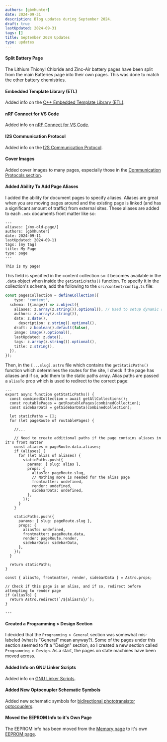 ```yaml
---
authors: [gbmhunter]
date: 2024-09-31
description: Blog updates during September 2024.
draft: true
lastUpdated: 2024-09-31
tags: []
title: September 2024 Updates
type: updates
---
```


#### Split Battery Page

The Lithium Thionyl Chloride and Zinc-Air battery pages have been split from the main Batteries page into their own pages. This was done to match the other battery chemistries.

#### Embedded Template Library (ETL)

Added info on the [C++ Embedded Template Library (ETL)](/programming/languages/c-plus-plus/cpp-on-embedded-systems/#the-embedded-template-library-etl).

#### nRF Connect for VS Code

Added info on [nRF Connect for VS Code](/programming/microcontrollers/nordic/nrf-connect-for-vs-code/).

#### I2S Communication Protocol

Added info on the [I2S Communication Protocol](/electronics/communication-protocols/i2s-communication-protocol/).

#### Cover Images

Added cover images to many pages, especially those in the [Communication Protocols section](/electronics/communication-protocols/).

#### Added Ability To Add Page Aliases

I added the ability for document pages to specify aliases. Aliases are great when you are moving pages around and the existing page is linked (and has a significant amount of traffic) from external sites. These aliases are added to each `.mdx` documents front matter like so:

```mdx title="src/content/pages/my-page.mdx" {2}
---
aliases: [/my-old-page/]
authors: [gbmhunter]
date: 2024-09-11
lastUpdated: 2024-09-11
tags: [my tag]
title: My Page
type: page
---

This is my page!
```

This field is specified in the content collection so it becomes available in the `.data` object when inside the `getStaticPaths()` function. To specify it in the collection's schema, add the following to the `src/content/config.ts` file:

```ts title="src/content/config.ts" {4}
const pagesCollection = defineCollection({
	type: 'content',
  schema: ({image}) => z.object({
    aliases: z.array(z.string()).optional(), // Used to setup dynamic redirects. This is done in [...slug].astro 
    authors: z.array(z.string()),
    date: z.date(),
	  description: z.string().optional(),
    draft: z.boolean().default(false),
    image: image().optional(),
    lastUpdated: z.date(),
    tags: z.array(z.string()).optional(),
    title: z.string(),
  }),
});
```

Then, in the `[...slug].astro` file which contains the `getStaticPaths()` function which determines the routes for the site, I check if the page has aliases and if so, add them to the static paths array. Alias paths are passed a `aliasTo` prop which is used to redirect to the correct page:

```astro title="src/pages/[...slug].astro" {13-27, 45-48}
---
export async function getStaticPaths() {
  const combinedCollection = await getAllCollections();
  const routablePages = getRoutablePages(combinedCollection);
  const sidebarData = getSidebarData(combinedCollection);

  let staticPaths = [];
  for (let pageRoute of routablePages) {

    //...

    // Need to create additional paths if the page contains aliases in it's front matter
    const aliases = pageRoute.data.aliases;
    if (aliases) {
      for (let alias of aliases) {
        staticPaths.push({
          params: { slug: alias },
          props: { 
            aliasTo: pageRoute.slug,
            // Nothing more is needed for the alias page
            frontmatter: undefined,
            render: undefined,
            sidebarData: undefined,
          },
        });
      }
    }

    staticPaths.push({
      params: { slug: pageRoute.slug },
      props: { 
        aliasTo: undefined,
        frontmatter: pageRoute.data,
        render: pageRoute.render,
        sidebarData: sidebarData,
      },
    });
  }

  return staticPaths;
}

const { aliasTo, frontmatter, render, sidebarData } = Astro.props;

// Check if this page is an alias, and if so, redirect before attempting to render page
if (aliasTo) {
  return Astro.redirect(`/${aliasTo}/`);
}

---
```

#### Created a Programming > Design Section

I decided that the `Programming > General` section was somewhat mis-labeled (what is "General" mean anyway?). Some of the pages under this section seemed to fit a "Design" section, so I created a new section called `Programming > Design`. As a start, the pages on state machines have been moved across.

#### Added Info on GNU Linker Scripts

Added info on [GNU Linker Scripts](/programming/compilers/gcc/gnu-linker-scripts/).

#### Added New Optocoupler Schematic Symbols

Added new schematic symbols for [bidirectional phototransistor optocouplers](/electronics/components/optical-isolators/#bidirectional-phototransistor-opto-isolators).

#### Moved the EEPROM Info to it's Own Page

The EEPROM info has been moved from the [Memory page](/electronics/components/memory/) to it's own [EEPROM page](/electronics/components/memory/eeprom/).
